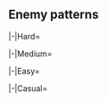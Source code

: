 ==Enemy patterns==
{{Section}}
{{Notice|The following enemy patterns and ship drops are autogenerated.<br>If in doubt, use tooltips to check sample sizes.}}
<tabber>
|-|Hard=
{{Map/Image|
{{Map/ImageNode|1|Hard|E-3|x=84|y=197}}
{{Map/ImageNode|AB|Hard|E-3|x=218|y=319}}
{{Map/ImageNode|A|Hard|E-3|x=83|y=146}}
{{Map/ImageNode|B|Hard|E-3|x=143|y=253}}
{{Map/ImageNode|C|Hard|E-3|x=172|y=112}}
{{Map/ImageNode|D|Hard|E-3|x=228|y=205}}
{{Map/ImageNode|E|Hard|E-3|x=261|y=77}}
{{Map/ImageNode|F|Hard|E-3|x=298|y=166}}
{{Map/ImageNode|G|Hard|E-3|x=361|y=155}}
{{Map/ImageNode|H|Hard|E-3|x=386|y=96}}
{{Map/ImageNode|I|Hard|E-3|x=425|y=133}}
{{Map/ImageNode|J|Hard|E-3|x=463|y=74}}
{{Map/ImageNode|K|Hard|E-3|x=566|y=106}}
{{Map/ImageNode|L|Hard|E-3|x=594|y=179}}
{{Map/ImageNode|M|Hard|E-3|x=538|y=235}}
{{Map/ImageNode|N|Hard|E-3|x=512|y=218}}
{{Map/ImageNode|O|Hard|E-3|x=551|y=179}}
{{Map/ImageNode|P|Hard|E-3|x=583|y=250}}
{{Map/ImageNode|Q|Hard|E-3|x=515|y=172}}
{{Map/ImageNode|R|Hard|E-3|x=307|y=216}}
{{Map/ImageNode|Start 2|Hard|E-3|x=222|y=277}}
{{Map/ImageNode|S|Hard|E-3|x=409|y=173}}
{{Map/ImageNode|T|Hard|E-3|x=459|y=152}}
{{Map/ImageNode|U|Hard|E-3|x=534|y=321}}
{{Map/ImageNode|V|Hard|E-3|x=541|y=296}}
{{Map/ImageNode|W|Hard|E-3|x=574|y=301}}
{{Map/ImageNode|X|Hard|E-3|x=511|y=291}}
{{Map/ImageNode|Y|Hard|E-3|x=544|y=142}}
{{Map/ImageNode|Z|Hard|E-3|x=496|y=111}}
}}
<div class="scrollable map-nodes" id="map-nodes-hard">
{{Map/Nodes|diff=Hard|name=
|AB
|Raid
|{{TooltipSimple|Diamond|24% (3351/13744)}}
|Airfield Princess/VI
|Airfield Princess/VI
|-
|AB
|Raid
|{{TooltipSimple|Diamond|20% (2787/13744)}}
|Airfield Princess/VI
|Airfield Princess/V
|Airfield Princess/V
|-
|AB
|Raid
|{{TooltipSimple|Diamond|25% (3454/13744)}}
|Airfield Princess/VI
|Airfield Princess/VI
|Airfield Princess/V
|-
|AB
|Raid
|{{TooltipSimple|Diamond|30% (4152/13744)}}
|Airfield Princess/VI
|Airfield Princess/VI
|Airfield Princess/VI
}}
{{Map/Nodes|diff=Hard|A|Empty|kind=0}}
{{Map/Nodes|diff=Hard|B|Empty|kind=0}}
{{Map/Nodes|diff=Hard|name=深海北方潜水艦隊 阻止線 eins
|C
|Normal
|{{TooltipSimple|Echelon|29% (4800/16276)}}<br>{{TooltipSimple|Line Abreast|30% (4897/16276)}}
|Submarine Yo-Class/Flagship
|Submarine Yo-Class/Elite
|Submarine Yo-Class/Elite
|-
|C
|Normal
|{{TooltipSimple|Echelon|20% (3253/16276)}}<br>{{TooltipSimple|Line Abreast|20% (3326/16276)}}
|Submarine Yo-Class/Flagship
|Submarine Yo-Class/Elite
|Submarine Yo-Class/Elite
|Submarine Yo-Class/Elite
}}
{{Map/Nodes|diff=Hard|name=深海北方潜水艦隊 阻止線 zwei
|D
|Normal
|{{TooltipSimple|Echelon|9% (1368/15766)}}<br>{{TooltipSimple|Line Abreast|9% (1403/15766)}}
|Submarine Yo-Class/Elite
|Submarine Yo-Class/Elite
|Submarine Yo-Class/Elite
|Submarine Yo-Class/Elite
|-
|D
|Normal
|{{TooltipSimple|Echelon|26% (4050/15766)}}<br>{{TooltipSimple|Line Abreast|25% (4001/15766)}}
|Submarine Yo-Class/Flagship
|Submarine Yo-Class/Elite
|Submarine Yo-Class/Elite
|Submarine Yo-Class/Elite
|-
|D
|Normal
|{{TooltipSimple|Echelon|16% (2496/15766)}}<br>{{TooltipSimple|Line Abreast|16% (2448/15766)}}
|Submarine Yo-Class/Flagship
|Submarine Yo-Class/Elite
|Submarine Yo-Class/Elite
|Submarine Yo-Class/Elite
|Submarine Yo-Class/Elite
}}
{{Map/Nodes|diff=Hard|E|Empty|kind=0}}
{{Map/Nodes|diff=Hard|name=深海欧州北方方面 基地航空隊
|F
|Defense
|{{TooltipSimple|Diamond|25% (3006/11876)}}
|Airfield Princess/VI
|Airfield Princess/VI
|-
|F
|Defense
|{{TooltipSimple|Diamond|16% (1850/11876)}}
|Airfield Princess/VI
|Airfield Princess/V
|Airfield Princess/V
|-
|F
|Defense
|{{TooltipSimple|Diamond|30% (3520/11876)}}
|Airfield Princess/VI
|Airfield Princess/VI
|Airfield Princess/V
|-
|F
|Defense
|{{TooltipSimple|Diamond|29% (3500/11876)}}
|Airfield Princess/VI
|Airfield Princess/VI
|Airfield Princess/VI
}}
{{Map/Nodes|diff=Hard|name=深海欧州北方方面 基地航空隊
|G
|Defense
|{{TooltipSimple|Diamond|25% (3769/14939)}}
|Airfield Princess/VI
|Airfield Princess/VI
|-
|G
|Defense
|{{TooltipSimple|Diamond|15% (2239/14939)}}
|Airfield Princess/VI
|Airfield Princess/V
|Airfield Princess/V
|-
|G
|Defense
|{{TooltipSimple|Diamond|25% (3749/14939)}}
|Airfield Princess/VI
|Airfield Princess/VI
|Airfield Princess/V
|-
|G
|Defense
|{{TooltipSimple|Diamond|35% (5182/14939)}}
|Airfield Princess/VI
|Airfield Princess/VI
|Airfield Princess/VI
}}
{{Map/Nodes|diff=Hard|name=深海欧州北方方面 基地航空隊
|H
|Defense
|{{TooltipSimple|Diamond|25% (5669/22676)}}
|Airfield Princess/VI
|Airfield Princess/VI
|-
|H
|Defense
|{{TooltipSimple|Diamond|15% (3341/22676)}}
|Airfield Princess/VI
|Airfield Princess/V
|Airfield Princess/V
|-
|H
|Defense
|{{TooltipSimple|Diamond|25% (5682/22676)}}
|Airfield Princess/VI
|Airfield Princess/VI
|Airfield Princess/V
|-
|H
|Defense
|{{TooltipSimple|Diamond|35% (7984/22676)}}
|Airfield Princess/VI
|Airfield Princess/VI
|Airfield Princess/VI
}}
{{Map/Nodes|diff=Hard|name=深海北極海方面艦隊 軽巡戦隊
|I
|Normal
|{{TooltipSimple|Line Ahead|91% (381/418)}}<br>{{TooltipSimple|Double Line|6% (24/418)}}<br>{{TooltipSimple|Echelon|3% (13/418)}}
|Light Cruiser He-Class/Flagship
|Light Cruiser Ho-Class/Flagship
|Light Cruiser Tsu-Class
|Light Cruiser Tsu-Class
|Destroyer Ha-Class/Late Model
|Destroyer Ha-Class/Late Model
}}
{{Map/Nodes|diff=Hard|name=深海北極海方面艦隊 警戒隊
|J
|Normal
|{{TooltipSimple|Line Ahead|42% (8799/20853)}}<br>{{TooltipSimple|Double Line|29% (6093/20853)}}<br>{{TooltipSimple|Vanguard|29% (5961/20853)}}
|Light Cruiser He-Class/Flagship
|Light Cruiser Ho-Class/Flagship
|Destroyer Ha-Class/Late Model Elite
|Destroyer Ha-Class/Late Model
|Destroyer Ha-Class/Late Model
|Destroyer Ha-Class/Late Model
}}
{{Map/Nodes|diff=Hard|name=深海北極海方面艦隊 重巡戦隊
|K
|Normal
|{{TooltipSimple|Line Ahead|68% (23674/34806)}}<br>{{TooltipSimple|Double Line|29% (10190/34806)}}
|Heavy Cruiser Ri-Class/Flagship
|Heavy Cruiser Ri-Class/Flagship
|Light Cruiser Tsu-Class/Elite
|Destroyer Ha-Class/Late Model Elite
|Destroyer Ha-Class/Late Model
|Destroyer Ha-Class/Late Model
|-
|K
|Normal
|{{TooltipSimple|Line Ahead|3% (942/34806)}}
|Heavy Cruiser Ri-Class/Kai Flagship
|Heavy Cruiser Ri-Class/Flagship
|Light Cruiser Tsu-Class/Elite
|Destroyer Ha-Class/Late Model Elite
|Destroyer Ha-Class/Late Model Elite
|Destroyer Ha-Class/Late Model Elite
}}
{{Map/Nodes|diff=Hard|L|Select}}
{{Map/Nodes|diff=Hard|M|Landing}}
{{Map/Nodes|diff=Hard|N|Repair}}
{{Map/Nodes|diff=Hard|O|Empty|kind=1}}
{{Map/Nodes|diff=Hard|name=深海欧州北方方面 基地航空隊
|P
|Defense
|{{TooltipSimple|Diamond|25% (3986/16227)}}
|Airfield Princess/VI
|Airfield Princess/VI
|-
|P
|Defense
|{{TooltipSimple|Diamond|15% (2495/16227)}}
|Airfield Princess/VI
|Airfield Princess/V
|Airfield Princess/V
|-
|P
|Defense
|{{TooltipSimple|Diamond|25% (4103/16227)}}
|Airfield Princess/VI
|Airfield Princess/VI
|Airfield Princess/V
|-
|P
|Defense
|{{TooltipSimple|Diamond|35% (5643/16227)}}
|Airfield Princess/VI
|Airfield Princess/VI
|Airfield Princess/VI
}}
{{Map/Nodes|diff=Hard|name=深海北極海方面艦隊 強襲部隊
|Q
|Boss
|{{TooltipSimple|Cruising Formation 4|100% (15096/15096)}}
|Heavy Cruiser Ne-Class/Kai III
|Heavy Cruiser Ri-Class/Flagship
|Torpedo Cruiser Chi-Class/Flagship
|Torpedo Cruiser Chi-Class/Flagship
|Destroyer Ha-Class/Late Model Elite
|Destroyer Ha-Class/Late Model Elite
|Light Cruiser Ho-Class/Flagship
|Light Cruiser Tsu-Class
|Destroyer Ha-Class/Late Model
|Destroyer Ha-Class/Late Model
|Destroyer Ha-Class/Late Model
|Destroyer Ha-Class/Late Model
}}
{{Map/Nodes|diff=Hard|name=深海北方潜水艦隊 阻止線 drei
|R
|Normal
|{{TooltipSimple|Echelon|4% (1569/38620)}}<br>{{TooltipSimple|Line Abreast|4% (1567/38620)}}
|Submarine Yo-Class/Elite
|Submarine Yo-Class/Elite
|Submarine Yo-Class/Elite
|Submarine Yo-Class/Elite
|-
|R
|Normal
|{{TooltipSimple|Echelon|25% (9602/38620)}}<br>{{TooltipSimple|Line Abreast|25% (9605/38620)}}
|Submarine Yo-Class/Flagship
|Submarine Yo-Class/Elite
|Submarine Yo-Class/Elite
|Submarine Yo-Class/Elite
|-
|R
|Normal
|{{TooltipSimple|Echelon|21% (8164/38620)}}<br>{{TooltipSimple|Line Abreast|21% (8113/38620)}}
|Submarine Yo-Class/Flagship
|Submarine Yo-Class/Elite
|Submarine Yo-Class/Elite
|Submarine Yo-Class/Elite
|Submarine Yo-Class/Elite
}}
{{Map/Nodes|diff=Hard|S|Empty|kind=0}}
{{Map/Nodes|diff=Hard|name=深海北極海方面艦隊 増援部隊
|T
|Normal
|{{TooltipSimple|Line Ahead|45% (14598/32681)}}<br>{{TooltipSimple|Double Line|24% (7862/32681)}}<br>{{TooltipSimple|Vanguard|31% (10221/32681)}}
|Light Cruiser He-Class/Flagship
|Heavy Cruiser Ne-Class/Elite
|Heavy Cruiser Ne-Class/Elite
|Light Cruiser Tsu-Class/Elite
|Destroyer Ha-Class/Late Model Elite
|Destroyer Ha-Class/Late Model Elite
}}
{{Map/Nodes|diff=Hard|U|Landing}}
{{Map/Nodes|diff=Hard|V|Empty|kind=1}}
{{Map/Nodes|diff=Hard|W|Empty|kind=0}}
{{Map/Nodes|diff=Hard|name=北方港湾部 反逆深海化部隊
|X
|Boss
|{{TooltipSimple|Cruising Formation 4|100% (15437/15437)}}
|Battleship Ru-Class/Kai Flagship
|Transport Ship Wa-Class/Flagship
|Transport Ship Wa-Class/Flagship
|Light Cruiser Tsu-Class/Flagship
|PT Imp Pack/IV
|PT Imp Pack/IV
|Destroyer Ha-Class/Late Model Elite
|Destroyer Ha-Class/Late Model Elite
|PT Imp Pack/IV
|PT Imp Pack/IV
|PT Imp Pack/III
|PT Imp Pack/III
}}
{{Map/Nodes|diff=Hard|Y|Empty|kind=1}}
{{Map/Nodes|diff=Hard|name=深海北極海方面艦隊 増援総旗艦|margin=true
|Z
|Boss
|{{TooltipSimple|Cruising Formation 4|63% (7939/12662)}}
|New Battleship Princess/III
|Standard Carrier Wo-Class/Flagship IV
|Standard Carrier Wo-Class/Flagship IV
|Heavy Cruiser Ne-Class/Elite
|Heavy Cruiser Ne-Class/Elite
|Destroyer Ha-Class/Late Model
|Light Cruiser He-Class/Flagship
|Light Cruiser Tsu-Class/Elite
|Destroyer Na-Class/Elite
|Destroyer Na-Class/Elite
|Destroyer Ha-Class/Late Model
|Destroyer Ha-Class/Late Model
|-
|Z
|Boss/Final
|{{TooltipSimple|Cruising Formation 4|37% (4723/12662)}}
|New Battleship Princess/Damaged III
|Standard Carrier Wo-Class/Kai Flagship IV
|Standard Carrier Wo-Class/Kai Flagship IV
|Heavy Cruiser Ne-Class/Elite
|Heavy Cruiser Ne-Class/Elite
|Destroyer Ha-Class/Late Model Elite
|Light Cruiser He-Class/Kai Flagship II
|Light Cruiser Tsu-Class/Flagship
|Destroyer Na-Class/Late Model Elite
|Destroyer Na-Class/Late Model Elite
|Destroyer Ha-Class/Late Model Elite
|Destroyer Ha-Class/Late Model Elite
}}
</div> <!-- overflow -->
|-|Medium=
{{Map/Image|
{{Map/ImageNode|1|Medium|E-3|x=84|y=197}}
{{Map/ImageNode|AB|Medium|E-3|x=218|y=319}}
{{Map/ImageNode|A|Medium|E-3|x=83|y=146}}
{{Map/ImageNode|B|Medium|E-3|x=143|y=253}}
{{Map/ImageNode|C|Medium|E-3|x=172|y=112}}
{{Map/ImageNode|D|Medium|E-3|x=228|y=205}}
{{Map/ImageNode|E|Medium|E-3|x=261|y=77}}
{{Map/ImageNode|F|Medium|E-3|x=298|y=166}}
{{Map/ImageNode|G|Medium|E-3|x=361|y=155}}
{{Map/ImageNode|H|Medium|E-3|x=386|y=96}}
{{Map/ImageNode|I|Medium|E-3|x=425|y=133}}
{{Map/ImageNode|J|Medium|E-3|x=463|y=74}}
{{Map/ImageNode|K|Medium|E-3|x=566|y=106}}
{{Map/ImageNode|L|Medium|E-3|x=594|y=179}}
{{Map/ImageNode|M|Medium|E-3|x=538|y=235}}
{{Map/ImageNode|N|Medium|E-3|x=512|y=218}}
{{Map/ImageNode|O|Medium|E-3|x=551|y=179}}
{{Map/ImageNode|P|Medium|E-3|x=583|y=250}}
{{Map/ImageNode|Q|Medium|E-3|x=515|y=172}}
{{Map/ImageNode|R|Medium|E-3|x=307|y=216}}
{{Map/ImageNode|Start 2|Medium|E-3|x=222|y=277}}
{{Map/ImageNode|S|Medium|E-3|x=409|y=173}}
{{Map/ImageNode|T|Medium|E-3|x=459|y=152}}
{{Map/ImageNode|U|Medium|E-3|x=534|y=321}}
{{Map/ImageNode|V|Medium|E-3|x=541|y=296}}
{{Map/ImageNode|W|Medium|E-3|x=574|y=301}}
{{Map/ImageNode|X|Medium|E-3|x=511|y=291}}
{{Map/ImageNode|Y|Medium|E-3|x=544|y=142}}
{{Map/ImageNode|Z|Medium|E-3|x=496|y=111}}
}}
<div class="scrollable map-nodes" id="map-nodes-medium">
{{Map/Nodes|diff=Medium|name=
|AB
|Raid
|{{TooltipSimple|Diamond|28% (562/2006)}}
|Airfield Princess/VI
|Airfield Princess/V
|-
|AB
|Raid
|{{TooltipSimple|Diamond|11% (229/2006)}}
|Airfield Princess/VI
|Airfield Princess/VI
|-
|AB
|Raid
|{{TooltipSimple|Diamond|27% (541/2006)}}
|Airfield Princess/V
|Airfield Princess/V
|Airfield Princess/V
|-
|AB
|Raid
|{{TooltipSimple|Diamond|34% (674/2006)}}
|Airfield Princess/VI
|Airfield Princess/V
|Airfield Princess/V
}}
{{Map/Nodes|diff=Medium|A|Empty|kind=0}}
{{Map/Nodes|diff=Medium|B|Empty|kind=0}}
{{Map/Nodes|diff=Medium|name=深海北方潜水艦隊 阻止線 eins
|C
|Normal
|{{TooltipSimple|Echelon|9% (186/2012)}}<br>{{TooltipSimple|Line Abreast|11% (213/2012)}}
|Submarine Yo-Class/Elite
|Submarine Yo-Class
|Submarine Yo-Class
|-
|C
|Normal
|{{TooltipSimple|Echelon|9% (191/2012)}}<br>{{TooltipSimple|Line Abreast|11% (220/2012)}}
|Submarine Yo-Class/Elite
|Submarine Yo-Class/Elite
|Submarine Yo-Class
|-
|C
|Normal
|{{TooltipSimple|Echelon|14% (281/2012)}}<br>{{TooltipSimple|Line Abreast|15% (297/2012)}}
|Submarine Yo-Class/Elite
|Submarine Yo-Class/Elite
|Submarine Yo-Class/Elite
|-
|C
|Normal
|{{TooltipSimple|Echelon|15% (294/2012)}}<br>{{TooltipSimple|Line Abreast|16% (330/2012)}}
|Submarine Yo-Class/Flagship
|Submarine Yo-Class/Elite
|Submarine Yo-Class/Elite
}}
{{Map/Nodes|diff=Medium|name=深海北方潜水艦隊 阻止線 zwei
|D
|Normal
|{{TooltipSimple|Echelon|10% (133/1291)}}<br>{{TooltipSimple|Line Abreast|10% (134/1291)}}
|Submarine Yo-Class/Elite
|Submarine Yo-Class/Elite
|Submarine Yo-Class
|Submarine Yo-Class
|-
|D
|Normal
|{{TooltipSimple|Echelon|31% (397/1291)}}<br>{{TooltipSimple|Line Abreast|27% (346/1291)}}
|Submarine Yo-Class/Elite
|Submarine Yo-Class/Elite
|Submarine Yo-Class/Elite
|Submarine Yo-Class/Elite
|-
|D
|Normal
|{{TooltipSimple|Echelon|11% (143/1291)}}<br>{{TooltipSimple|Line Abreast|11% (138/1291)}}
|Submarine Yo-Class/Flagship
|Submarine Yo-Class/Elite
|Submarine Yo-Class/Elite
|Submarine Yo-Class/Elite
}}
{{Map/Nodes|diff=Medium|E|Empty|kind=0}}
{{Map/Nodes|diff=Medium|name=深海欧州北方方面 基地航空隊
|F
|Defense
|{{TooltipSimple|Diamond|31% (376/1232)}}
|Airfield Princess/VI
|Airfield Princess/V
|-
|F
|Defense
|{{TooltipSimple|Diamond|9% (117/1232)}}
|Airfield Princess/VI
|Airfield Princess/VI
|-
|F
|Defense
|{{TooltipSimple|Diamond|31% (388/1232)}}
|Airfield Princess/V
|Airfield Princess/V
|Airfield Princess/V
|-
|F
|Defense
|{{TooltipSimple|Diamond|28% (351/1232)}}
|Airfield Princess/VI
|Airfield Princess/V
|Airfield Princess/V
}}
{{Map/Nodes|diff=Medium|name=深海欧州北方方面 基地航空隊
|G
|Defense
|{{TooltipSimple|Diamond|30% (396/1336)}}
|Airfield Princess/VI
|Airfield Princess/V
|-
|G
|Defense
|{{TooltipSimple|Diamond|12% (161/1336)}}
|Airfield Princess/VI
|Airfield Princess/VI
|-
|G
|Defense
|{{TooltipSimple|Diamond|25% (338/1336)}}
|Airfield Princess/V
|Airfield Princess/V
|Airfield Princess/V
|-
|G
|Defense
|{{TooltipSimple|Diamond|33% (441/1336)}}
|Airfield Princess/VI
|Airfield Princess/V
|Airfield Princess/V
}}
{{Map/Nodes|diff=Medium|name=深海欧州北方方面 基地航空隊
|H
|Defense
|{{TooltipSimple|Diamond|30% (740/2448)}}
|Airfield Princess/VI
|Airfield Princess/V
|-
|H
|Defense
|{{TooltipSimple|Diamond|9% (220/2448)}}
|Airfield Princess/VI
|Airfield Princess/VI
|-
|H
|Defense
|{{TooltipSimple|Diamond|26% (631/2448)}}
|Airfield Princess/V
|Airfield Princess/V
|Airfield Princess/V
|-
|H
|Defense
|{{TooltipSimple|Diamond|35% (857/2448)}}
|Airfield Princess/VI
|Airfield Princess/V
|Airfield Princess/V
}}
{{Map/Nodes|diff=Medium|name=深海北極海方面艦隊 軽巡戦隊
|I
|Normal
|{{TooltipSimple|Line Ahead|83% (35/42)}}<br>{{TooltipSimple|Double Line|14% (6/42)}}<br>{{TooltipSimple|Echelon|2% (1/42)}}
|Light Cruiser He-Class/Flagship
|Light Cruiser Ho-Class/Flagship
|Light Cruiser Tsu-Class
|Destroyer Ha-Class/Late Model
|Destroyer Ro-Class
|Destroyer Ro-Class
}}
{{Map/Nodes|diff=Medium|name=深海北極海方面艦隊 警戒隊
|J
|Normal
|{{TooltipSimple|Line Ahead|44% (1024/2340)}}<br>{{TooltipSimple|Double Line|29% (682/2340)}}<br>{{TooltipSimple|Vanguard|27% (634/2340)}}
|Light Cruiser He-Class/Flagship
|Light Cruiser Ho-Class/Flagship
|Destroyer Ha-Class/Late Model
|Destroyer Ha-Class/Late Model
|Destroyer Ro-Class
|Destroyer Ro-Class
}}
{{Map/Nodes|diff=Medium|name=深海北極海方面艦隊 重巡戦隊
|K
|Normal
|{{TooltipSimple|Line Ahead|66% (2275/3435)}}<br>{{TooltipSimple|Double Line|29% (1001/3435)}}
|Heavy Cruiser Ri-Class/Flagship
|Heavy Cruiser Ri-Class/Flagship
|Light Cruiser Tsu-Class/Elite
|Destroyer Ha-Class/Late Model
|Destroyer Ro-Class
|Destroyer Ro-Class
|-
|K
|Normal
|{{TooltipSimple|Line Ahead|5% (159/3435)}}
|Heavy Cruiser Ri-Class/Flagship
|Heavy Cruiser Ri-Class/Flagship
|Light Cruiser Tsu-Class/Elite
|Destroyer Ha-Class/Late Model Elite
|Destroyer Ha-Class/Late Model
|Destroyer Ro-Class
}}
{{Map/Nodes|diff=Medium|L|Select}}
{{Map/Nodes|diff=Medium|M|Landing}}
{{Map/Nodes|diff=Medium|N|Repair}}
{{Map/Nodes|diff=Medium|O|Empty|kind=1}}
{{Map/Nodes|diff=Medium|name=深海欧州北方方面 基地航空隊
|P
|Defense
|{{TooltipSimple|Diamond|30% (359/1198)}}
|Airfield Princess/VI
|Airfield Princess/V
|-
|P
|Defense
|{{TooltipSimple|Diamond|10% (123/1198)}}
|Airfield Princess/VI
|Airfield Princess/VI
|-
|P
|Defense
|{{TooltipSimple|Diamond|23% (280/1198)}}
|Airfield Princess/V
|Airfield Princess/V
|Airfield Princess/V
|-
|P
|Defense
|{{TooltipSimple|Diamond|36% (436/1198)}}
|Airfield Princess/VI
|Airfield Princess/V
|Airfield Princess/V
}}
{{Map/Nodes|diff=Medium|name=深海北極海方面艦隊 強襲部隊
|Q
|Boss
|{{TooltipSimple|Cruising Formation 4|100% (1762/1762)}}
|Heavy Cruiser Ne-Class/Kai II
|Heavy Cruiser Ri-Class/Flagship
|Torpedo Cruiser Chi-Class/Flagship
|Torpedo Cruiser Chi-Class/Elite
|Destroyer Ro-Class/Elite
|Destroyer Ro-Class/Elite
|Light Cruiser Ho-Class/Flagship
|Destroyer Ha-Class/Late Model
|Destroyer Ha-Class/Late Model
|Destroyer Ha-Class/Late Model
|Destroyer I-Class
|Destroyer I-Class
}}
{{Map/Nodes|diff=Medium|name=深海北方潜水艦隊 阻止線 drei
|R
|Normal
|{{TooltipSimple|Echelon|5% (150/2977)}}<br>{{TooltipSimple|Line Abreast|5% (149/2977)}}
|Submarine Yo-Class/Elite
|Submarine Yo-Class/Elite
|Submarine Yo-Class
|Submarine Yo-Class
|-
|R
|Normal
|{{TooltipSimple|Echelon|30% (907/2977)}}<br>{{TooltipSimple|Line Abreast|31% (910/2977)}}
|Submarine Yo-Class/Elite
|Submarine Yo-Class/Elite
|Submarine Yo-Class/Elite
|Submarine Yo-Class/Elite
|-
|R
|Normal
|{{TooltipSimple|Echelon|14% (422/2977)}}<br>{{TooltipSimple|Line Abreast|15% (439/2977)}}
|Submarine Yo-Class/Flagship
|Submarine Yo-Class/Elite
|Submarine Yo-Class/Elite
|Submarine Yo-Class/Elite
}}
{{Map/Nodes|diff=Medium|S|Empty|kind=0}}
{{Map/Nodes|diff=Medium|name=深海北極海方面艦隊 増援部隊
|T
|Normal
|{{TooltipSimple|Line Ahead|44% (1256/2823)}}<br>{{TooltipSimple|Double Line|21% (580/2823)}}<br>{{TooltipSimple|Vanguard|35% (987/2823)}}
|Light Cruiser He-Class/Flagship
|Heavy Cruiser Ne-Class/Elite
|Heavy Cruiser Ne-Class
|Light Cruiser Tsu-Class
|Destroyer Ha-Class/Late Model
|Destroyer Ha-Class/Late Model
}}
{{Map/Nodes|diff=Medium|U|Landing}}
{{Map/Nodes|diff=Medium|V|Empty|kind=1}}
{{Map/Nodes|diff=Medium|W|Empty|kind=0}}
{{Map/Nodes|diff=Medium|name=北方港湾部 反逆深海化部隊
|X
|Boss
|{{TooltipSimple|Cruising Formation 4|100% (1115/1115)}}
|Battleship Ru-Class/Flagship
|Transport Ship Wa-Class/Elite
|Transport Ship Wa-Class/Elite
|Light Cruiser Tsu-Class/Elite
|PT Imp Pack/III
|PT Imp Pack/III
|Destroyer I-Class
|Destroyer I-Class
|PT Imp Pack/III
|PT Imp Pack/III
|PT Imp Pack/II
|PT Imp Pack/II
}}
{{Map/Nodes|diff=Medium|Y|Empty|kind=1}}
{{Map/Nodes|diff=Medium|name=深海北極海方面艦隊 増援総旗艦|margin=true
|Z
|Boss
|{{TooltipSimple|Cruising Formation 4|61% (788/1293)}}
|New Battleship Princess/II
|Standard Carrier Wo-Class/Flagship III
|Standard Carrier Wo-Class/Flagship III
|Heavy Cruiser Ne-Class
|Heavy Cruiser Ne-Class
|Destroyer Ha-Class/Late Model
|Light Cruiser He-Class/Flagship
|Light Cruiser Tsu-Class
|Destroyer Na-Class
|Destroyer Ha-Class/Late Model
|Destroyer Ha-Class/Late Model
|Destroyer Ro-Class
|-
|Z
|Boss/Final
|{{TooltipSimple|Cruising Formation 4|39% (505/1293)}}
|New Battleship Princess/Damaged II
|Standard Carrier Wo-Class/Kai Flagship II
|Standard Carrier Wo-Class/Kai Flagship II
|Heavy Cruiser Ne-Class
|Heavy Cruiser Ne-Class
|Destroyer Ha-Class/Late Model
|Light Cruiser He-Class/Kai Flagship
|Light Cruiser Tsu-Class/Elite
|Destroyer Na-Class/Late Model
|Destroyer Na-Class/Late Model
|Destroyer Ha-Class/Late Model
|Destroyer Ha-Class/Late Model
}}
</div> <!-- overflow -->
|-|Easy=
{{Map/Image|
{{Map/ImageNode|1|Easy|E-3|x=84|y=197}}
{{Map/ImageNode|AB|Easy|E-3|x=218|y=319}}
{{Map/ImageNode|A|Easy|E-3|x=83|y=146}}
{{Map/ImageNode|B|Easy|E-3|x=143|y=253}}
{{Map/ImageNode|C|Easy|E-3|x=172|y=112}}
{{Map/ImageNode|D|Easy|E-3|x=228|y=205}}
{{Map/ImageNode|E|Easy|E-3|x=261|y=77}}
{{Map/ImageNode|F|Easy|E-3|x=298|y=166}}
{{Map/ImageNode|G|Easy|E-3|x=361|y=155}}
{{Map/ImageNode|H|Easy|E-3|x=386|y=96}}
{{Map/ImageNode|I|Easy|E-3|x=425|y=133}}
{{Map/ImageNode|J|Easy|E-3|x=463|y=74}}
{{Map/ImageNode|K|Easy|E-3|x=566|y=106}}
{{Map/ImageNode|L|Easy|E-3|x=594|y=179}}
{{Map/ImageNode|M|Easy|E-3|x=538|y=235}}
{{Map/ImageNode|N|Easy|E-3|x=512|y=218}}
{{Map/ImageNode|O|Easy|E-3|x=551|y=179}}
{{Map/ImageNode|P|Easy|E-3|x=583|y=250}}
{{Map/ImageNode|Q|Easy|E-3|x=515|y=172}}
{{Map/ImageNode|R|Easy|E-3|x=307|y=216}}
{{Map/ImageNode|Start 2|Easy|E-3|x=222|y=277}}
{{Map/ImageNode|S|Easy|E-3|x=409|y=173}}
{{Map/ImageNode|T|Easy|E-3|x=459|y=152}}
{{Map/ImageNode|U|Easy|E-3|x=534|y=321}}
{{Map/ImageNode|V|Easy|E-3|x=541|y=296}}
{{Map/ImageNode|W|Easy|E-3|x=574|y=301}}
{{Map/ImageNode|X|Easy|E-3|x=511|y=291}}
{{Map/ImageNode|Y|Easy|E-3|x=544|y=142}}
{{Map/ImageNode|Z|Easy|E-3|x=496|y=111}}
}}
<div class="scrollable map-nodes" id="map-nodes-easy">
{{Map/Nodes|diff=Easy|name=
|AB
|Raid
|{{TooltipSimple|Diamond|5% (110/2122)}}
|Airfield Princess/V
|-
|AB
|Raid
|{{TooltipSimple|Diamond|19% (410/2122)}}
|Airfield Princess/VI
|-
|AB
|Raid
|{{TooltipSimple|Diamond|30% (646/2122)}}
|Airfield Princess/V
|Airfield Princess/V
|-
|AB
|Raid
|{{TooltipSimple|Diamond|30% (644/2122)}}
|Airfield Princess/VI
|Airfield Princess/V
|-
|AB
|Raid
|{{TooltipSimple|Diamond|15% (312/2122)}}
|Airfield Princess/V
|Airfield Princess/V
|Airfield Princess/V
}}
{{Map/Nodes|diff=Easy|A|Empty|kind=0}}
{{Map/Nodes|diff=Easy|B|Empty|kind=0}}
{{Map/Nodes|diff=Easy|name=深海北方潜水艦隊 阻止線 eins
|C
|Normal
|{{TooltipSimple|Echelon|11% (485/4508)}}<br>{{TooltipSimple|Line Abreast|10% (463/4508)}}
|Submarine Yo-Class
|Submarine Yo-Class
|Submarine Yo-Class
|-
|C
|Normal
|{{TooltipSimple|Echelon|15% (664/4508)}}<br>{{TooltipSimple|Line Abreast|15% (675/4508)}}
|Submarine Yo-Class/Elite
|Submarine Yo-Class
|Submarine Yo-Class
|-
|C
|Normal
|{{TooltipSimple|Echelon|15% (665/4508)}}<br>{{TooltipSimple|Line Abreast|14% (647/4508)}}
|Submarine Yo-Class/Elite
|Submarine Yo-Class/Elite
|Submarine Yo-Class
|-
|C
|Normal
|{{TooltipSimple|Echelon|10% (464/4508)}}<br>{{TooltipSimple|Line Abreast|10% (445/4508)}}
|Submarine Yo-Class/Elite
|Submarine Yo-Class/Elite
|Submarine Yo-Class/Elite
}}
{{Map/Nodes|diff=Easy|name=深海北方潜水艦隊 阻止線 zwei
|D
|Normal
|{{TooltipSimple|Echelon|5% (132/2690)}}<br>{{TooltipSimple|Line Abreast|4% (116/2690)}}
|Submarine Yo-Class
|Submarine Yo-Class
|Submarine Yo-Class
|Submarine Yo-Class
|-
|D
|Normal
|{{TooltipSimple|Echelon|25% (685/2690)}}<br>{{TooltipSimple|Line Abreast|25% (670/2690)}}
|Submarine Yo-Class/Elite
|Submarine Yo-Class
|Submarine Yo-Class
|Submarine Yo-Class
|-
|D
|Normal
|{{TooltipSimple|Echelon|19% (522/2690)}}<br>{{TooltipSimple|Line Abreast|21% (565/2690)}}
|Submarine Yo-Class/Elite
|Submarine Yo-Class/Elite
|Submarine Yo-Class
|Submarine Yo-Class
}}
{{Map/Nodes|diff=Easy|E|Empty|kind=0}}
{{Map/Nodes|diff=Easy|name=深海欧州北方方面 基地航空隊
|F
|Defense
|{{TooltipSimple|Diamond|9% (183/2029)}}
|Airfield Princess/V
|-
|F
|Defense
|{{TooltipSimple|Diamond|30% (603/2029)}}
|Airfield Princess/VI
|-
|F
|Defense
|{{TooltipSimple|Diamond|28% (578/2029)}}
|Airfield Princess/V
|Airfield Princess/V
|-
|F
|Defense
|{{TooltipSimple|Diamond|33% (665/2029)}}
|Airfield Princess/VI
|Airfield Princess/V
}}
{{Map/Nodes|diff=Easy|name=深海欧州北方方面 基地航空隊
|G
|Defense
|{{TooltipSimple|Diamond|4% (111/2525)}}
|Airfield Princess/V
|-
|G
|Defense
|{{TooltipSimple|Diamond|21% (524/2525)}}
|Airfield Princess/VI
|-
|G
|Defense
|{{TooltipSimple|Diamond|31% (775/2525)}}
|Airfield Princess/V
|Airfield Princess/V
|-
|G
|Defense
|{{TooltipSimple|Diamond|30% (766/2525)}}
|Airfield Princess/VI
|Airfield Princess/V
|-
|G
|Defense
|{{TooltipSimple|Diamond|14% (349/2525)}}
|Airfield Princess/V
|Airfield Princess/V
|Airfield Princess/V
}}
{{Map/Nodes|diff=Easy|name=深海欧州北方方面 基地航空隊
|H
|Defense
|{{TooltipSimple|Diamond|5% (267/5389)}}
|Airfield Princess/V
|-
|H
|Defense
|{{TooltipSimple|Diamond|21% (1114/5389)}}
|Airfield Princess/VI
|-
|H
|Defense
|{{TooltipSimple|Diamond|30% (1603/5389)}}
|Airfield Princess/V
|Airfield Princess/V
|-
|H
|Defense
|{{TooltipSimple|Diamond|29% (1566/5389)}}
|Airfield Princess/VI
|Airfield Princess/V
|-
|H
|Defense
|{{TooltipSimple|Diamond|16% (839/5389)}}
|Airfield Princess/V
|Airfield Princess/V
|Airfield Princess/V
}}
{{Map/Nodes|diff=Easy|name=深海北極海方面艦隊 軽巡戦隊
|I
|Normal
|{{TooltipSimple|Line Ahead|92% (23/25)}}<br>{{TooltipSimple|Double Line|4% (1/25)}}<br>{{TooltipSimple|Echelon|4% (1/25)}}
|Light Cruiser He-Class/Flagship
|Light Cruiser Ho-Class/Flagship
|Light Cruiser Tsu-Class
|Destroyer Ro-Class
|Destroyer Ro-Class
|Destroyer Ro-Class
}}
{{Map/Nodes|diff=Easy|name=深海北極海方面艦隊 警戒隊
|J
|Normal
|{{TooltipSimple|Line Ahead|41% (2159/5244)}}<br>{{TooltipSimple|Double Line|29% (1521/5244)}}<br>{{TooltipSimple|Vanguard|30% (1564/5244)}}
|Light Cruiser He-Class/Flagship
|Light Cruiser Ho-Class/Flagship
|Destroyer Ha-Class/Late Model
|Destroyer Ro-Class
|Destroyer Ro-Class
|Destroyer Ro-Class
}}
{{Map/Nodes|diff=Easy|name=深海北極海方面艦隊 重巡戦隊
|K
|Normal
|{{TooltipSimple|Line Ahead|63% (6863/10822)}}<br>{{TooltipSimple|Double Line|34% (3696/10822)}}
|Heavy Cruiser Ri-Class/Flagship
|Heavy Cruiser Ri-Class/Flagship
|Light Cruiser Tsu-Class
|Destroyer Ha-Class/Late Model
|Destroyer Ro-Class
|Destroyer Ro-Class
|-
|K
|Normal
|{{TooltipSimple|Line Ahead|2% (263/10822)}}
|Heavy Cruiser Ri-Class/Flagship
|Heavy Cruiser Ri-Class/Flagship
|Light Cruiser Tsu-Class/Elite
|Destroyer Ha-Class/Late Model
|Destroyer Ro-Class
|Destroyer Ro-Class
}}
{{Map/Nodes|diff=Easy|L|Select}}
{{Map/Nodes|diff=Easy|M|Landing}}
{{Map/Nodes|diff=Easy|N|Repair}}
{{Map/Nodes|diff=Easy|O|Empty|kind=1}}
{{Map/Nodes|diff=Easy|name=深海欧州北方方面 基地航空隊
|P
|Defense
|{{TooltipSimple|Diamond|5% (126/2423)}}
|Airfield Princess/V
|-
|P
|Defense
|{{TooltipSimple|Diamond|20% (486/2423)}}
|Airfield Princess/VI
|-
|P
|Defense
|{{TooltipSimple|Diamond|29% (705/2423)}}
|Airfield Princess/V
|Airfield Princess/V
|-
|P
|Defense
|{{TooltipSimple|Diamond|31% (744/2423)}}
|Airfield Princess/VI
|Airfield Princess/V
|-
|P
|Defense
|{{TooltipSimple|Diamond|15% (362/2423)}}
|Airfield Princess/V
|Airfield Princess/V
|Airfield Princess/V
}}
{{Map/Nodes|diff=Easy|name=深海北極海方面艦隊 強襲部隊
|Q
|Boss
|{{TooltipSimple|Cruising Formation 4|100% (7196/7196)}}
|Heavy Cruiser Ne-Class/Kai
|Heavy Cruiser Ri-Class/Elite
|Torpedo Cruiser Chi-Class/Elite
|Torpedo Cruiser Chi-Class/Elite
|Destroyer Ro-Class/Elite
|Destroyer Ro-Class/Elite
|Light Cruiser Ho-Class/Elite
|Destroyer Ha-Class/Late Model
|Destroyer Ha-Class/Late Model
|Destroyer I-Class
|Destroyer I-Class
|Destroyer I-Class
}}
{{Map/Nodes|diff=Easy|name=深海北方潜水艦隊 阻止線 drei
|R
|Normal
|{{TooltipSimple|Echelon|5% (456/9140)}}<br>{{TooltipSimple|Line Abreast|5% (472/9140)}}
|Submarine Yo-Class
|Submarine Yo-Class
|Submarine Yo-Class
|Submarine Yo-Class
|-
|R
|Normal
|{{TooltipSimple|Echelon|21% (1883/9140)}}<br>{{TooltipSimple|Line Abreast|19% (1780/9140)}}
|Submarine Yo-Class/Elite
|Submarine Yo-Class
|Submarine Yo-Class
|Submarine Yo-Class
|-
|R
|Normal
|{{TooltipSimple|Echelon|25% (2263/9140)}}<br>{{TooltipSimple|Line Abreast|25% (2286/9140)}}
|Submarine Yo-Class/Elite
|Submarine Yo-Class/Elite
|Submarine Yo-Class
|Submarine Yo-Class
}}
{{Map/Nodes|diff=Easy|S|Empty|kind=0}}
{{Map/Nodes|diff=Easy|name=深海北極海方面艦隊 増援部隊
|T
|Normal
|{{TooltipSimple|Line Ahead|43% (3602/8447)}}<br>{{TooltipSimple|Double Line|21% (1808/8447)}}<br>{{TooltipSimple|Vanguard|36% (3037/8447)}}
|Light Cruiser He-Class/Flagship
|Heavy Cruiser Ne-Class
|Light Cruiser Tsu-Class
|Destroyer Ha-Class/Late Model
|Destroyer Ha-Class/Late Model
|Destroyer Ro-Class
}}
{{Map/Nodes|diff=Easy|U|Landing}}
{{Map/Nodes|diff=Easy|V|Empty|kind=1}}
{{Map/Nodes|diff=Easy|W|Empty|kind=0}}
{{Map/Nodes|diff=Easy|name=北方港湾部 反逆深海化部隊
|X
|Boss
|{{TooltipSimple|Cruising Formation 4|100% (2329/2329)}}
|Battleship Ru-Class/Flagship
|Transport Ship Wa-Class/Elite
|Transport Ship Wa-Class/Elite
|Light Cruiser Tsu-Class
|PT Imp Pack/II
|PT Imp Pack/II
|Destroyer I-Class
|Destroyer I-Class
|Destroyer I-Class
|PT Imp Pack/II
|PT Imp Pack/II
|PT Imp Pack
}}
{{Map/Nodes|diff=Easy|Y|Empty|kind=1}}
{{Map/Nodes|diff=Easy|name=深海北極海方面艦隊 増援総旗艦|margin=true
|Z
|Boss
|{{TooltipSimple|Cruising Formation 4|65% (1719/2649)}}
|New Battleship Princess/II
|Standard Carrier Wo-Class/Flagship
|Standard Carrier Wo-Class/Flagship
|Heavy Cruiser Ne-Class
|Light Cruiser Tsu-Class
|Destroyer Ha-Class/Late Model
|Light Cruiser Ho-Class/Flagship
|Destroyer Ha-Class/Late Model
|Destroyer Ha-Class/Late Model
|Destroyer Ro-Class
|Destroyer Ro-Class
|Destroyer Ro-Class
|-
|Z
|Boss/Final
|{{TooltipSimple|Cruising Formation 4|35% (930/2649)}}
|New Battleship Princess/Damaged II
|Standard Carrier Wo-Class/Flagship III
|Standard Carrier Wo-Class/Flagship III
|Heavy Cruiser Ne-Class
|Heavy Cruiser Ne-Class
|Destroyer Ha-Class/Late Model
|Light Cruiser He-Class/Flagship
|Light Cruiser Tsu-Class
|Destroyer Ha-Class/Late Model
|Destroyer Ha-Class/Late Model
|Destroyer Ro-Class
|Destroyer Ro-Class
}}
</div> <!-- overflow -->
|-|Casual=
{{Map/Image|
{{Map/ImageNode|1|Casual|E-3|x=84|y=197}}
{{Map/ImageNode|AB|Casual|E-3|x=218|y=319}}
{{Map/ImageNode|A|Casual|E-3|x=83|y=146}}
{{Map/ImageNode|B|Casual|E-3|x=143|y=253}}
{{Map/ImageNode|C|Casual|E-3|x=172|y=112}}
{{Map/ImageNode|D|Casual|E-3|x=228|y=205}}
{{Map/ImageNode|E|Casual|E-3|x=261|y=77}}
{{Map/ImageNode|F|Casual|E-3|x=298|y=166}}
{{Map/ImageNode|G|Casual|E-3|x=361|y=155}}
{{Map/ImageNode|H|Casual|E-3|x=386|y=96}}
{{Map/ImageNode|I|Casual|E-3|x=425|y=133}}
{{Map/ImageNode|J|Casual|E-3|x=463|y=74}}
{{Map/ImageNode|K|Casual|E-3|x=566|y=106}}
{{Map/ImageNode|L|Casual|E-3|x=594|y=179}}
{{Map/ImageNode|M|Casual|E-3|x=538|y=235}}
{{Map/ImageNode|N|Casual|E-3|x=512|y=218}}
{{Map/ImageNode|O|Casual|E-3|x=551|y=179}}
{{Map/ImageNode|P|Casual|E-3|x=583|y=250}}
{{Map/ImageNode|Q|Casual|E-3|x=515|y=172}}
{{Map/ImageNode|R|Casual|E-3|x=307|y=216}}
{{Map/ImageNode|Start 2|Casual|E-3|x=222|y=277}}
{{Map/ImageNode|S|Casual|E-3|x=409|y=173}}
{{Map/ImageNode|T|Casual|E-3|x=459|y=152}}
{{Map/ImageNode|U|Casual|E-3|x=534|y=321}}
{{Map/ImageNode|V|Casual|E-3|x=541|y=296}}
{{Map/ImageNode|W|Casual|E-3|x=574|y=301}}
{{Map/ImageNode|X|Casual|E-3|x=511|y=291}}
{{Map/ImageNode|Y|Casual|E-3|x=544|y=142}}
{{Map/ImageNode|Z|Casual|E-3|x=496|y=111}}
}}
<div class="scrollable map-nodes" id="map-nodes-casual">
{{Map/Nodes|diff=Casual|name=
|AB
|Raid
|{{TooltipSimple|Diamond|24% (277/1139)}}
|Airfield Princess/V
|-
|AB
|Raid
|{{TooltipSimple|Diamond|34% (391/1139)}}
|Airfield Princess/VI
|-
|AB
|Raid
|{{TooltipSimple|Diamond|41% (471/1139)}}
|Airfield Princess/V
|Airfield Princess/V
}}
{{Map/Nodes|diff=Casual|A|Empty|kind=0}}
{{Map/Nodes|diff=Casual|B|Empty|kind=0}}
{{Map/Nodes|diff=Casual|name=深海北方潜水艦隊 阻止線 eins
|C
|Normal
|{{TooltipSimple|Echelon|24% (670/2768)}}<br>{{TooltipSimple|Line Abreast|25% (699/2768)}}
|Submarine Yo-Class
|Submarine Yo-Class
|Submarine Yo-Class
|-
|C
|Normal
|{{TooltipSimple|Echelon|25% (681/2768)}}<br>{{TooltipSimple|Line Abreast|26% (718/2768)}}
|Submarine Yo-Class/Elite
|Submarine Yo-Class
|Submarine Yo-Class
}}
{{Map/Nodes|diff=Casual|name=深海北方潜水艦隊 阻止線 zwei
|D
|Normal
|{{TooltipSimple|Echelon|33% (470/1405)}}<br>{{TooltipSimple|Line Abreast|34% (473/1405)}}
|Submarine Yo-Class
|Submarine Yo-Class
|Submarine Yo-Class
|Submarine Yo-Class
|-
|D
|Normal
|{{TooltipSimple|Echelon|16% (225/1405)}}<br>{{TooltipSimple|Line Abreast|17% (237/1405)}}
|Submarine Yo-Class/Elite
|Submarine Yo-Class
|Submarine Yo-Class
|Submarine Yo-Class
}}
{{Map/Nodes|diff=Casual|E|Empty|kind=0}}
{{Map/Nodes|diff=Casual|name=深海欧州北方方面 基地航空隊
|F
|Defense
|{{TooltipSimple|Diamond|30% (366/1202)}}
|Airfield Princess/V
|-
|F
|Defense
|{{TooltipSimple|Diamond|28% (332/1202)}}
|Airfield Princess/VI
|-
|F
|Defense
|{{TooltipSimple|Diamond|42% (504/1202)}}
|Airfield Princess/V
|Airfield Princess/V
}}
{{Map/Nodes|diff=Casual|name=深海欧州北方方面 基地航空隊
|G
|Defense
|{{TooltipSimple|Diamond|25% (207/827)}}
|Airfield Princess/V
|-
|G
|Defense
|{{TooltipSimple|Diamond|35% (287/827)}}
|Airfield Princess/VI
|-
|G
|Defense
|{{TooltipSimple|Diamond|40% (333/827)}}
|Airfield Princess/V
|Airfield Princess/V
}}
{{Map/Nodes|diff=Casual|name=深海欧州北方方面 基地航空隊
|H
|Defense
|{{TooltipSimple|Diamond|25% (902/3544)}}
|Airfield Princess/V
|-
|H
|Defense
|{{TooltipSimple|Diamond|35% (1243/3544)}}
|Airfield Princess/VI
|-
|H
|Defense
|{{TooltipSimple|Diamond|39% (1399/3544)}}
|Airfield Princess/V
|Airfield Princess/V
}}
{{Map/Nodes|diff=Casual|name=深海北極海方面艦隊 軽巡戦隊
|I
|Normal
|{{TooltipSimple|Line Ahead|44% (4/9)}}<br>{{TooltipSimple|Double Line|33% (3/9)}}<br>{{TooltipSimple|Echelon|22% (2/9)}}
|Light Cruiser He-Class/Elite
|Light Cruiser Ho-Class/Elite
|Light Cruiser Tsu-Class
|Destroyer Ro-Class
|Destroyer Ro-Class
|Destroyer Ro-Class
}}
{{Map/Nodes|diff=Casual|name=深海北極海方面艦隊 警戒隊
|J
|Normal
|{{TooltipSimple|Line Ahead|41% (1392/3396)}}<br>{{TooltipSimple|Double Line|30% (1014/3396)}}<br>{{TooltipSimple|Vanguard|29% (990/3396)}}
|Light Cruiser He-Class/Elite
|Light Cruiser Ho-Class/Elite
|Destroyer Ha-Class/Late Model
|Destroyer Ro-Class
|Destroyer Ro-Class
|Destroyer Ro-Class
}}
{{Map/Nodes|diff=Casual|name=深海北極海方面艦隊 重巡戦隊
|K
|Normal
|{{TooltipSimple|Line Ahead|61% (3707/6057)}}<br>{{TooltipSimple|Double Line|38% (2307/6057)}}
|Heavy Cruiser Ri-Class/Elite
|Heavy Cruiser Ri-Class/Elite
|Light Cruiser Tsu-Class
|Destroyer Ha-Class/Late Model
|Destroyer Ro-Class
|Destroyer Ro-Class
|-
|K
|Normal
|{{TooltipSimple|Line Ahead|1% (43/6057)}}
|Heavy Cruiser Ri-Class/Flagship
|Heavy Cruiser Ri-Class/Elite
|Light Cruiser Tsu-Class
|Destroyer Ha-Class/Late Model
|Destroyer Ro-Class
|Destroyer Ro-Class
}}
{{Map/Nodes|diff=Casual|L|Select}}
{{Map/Nodes|diff=Casual|M|Landing}}
{{Map/Nodes|diff=Casual|N|Repair}}
{{Map/Nodes|diff=Casual|O|Empty|kind=1}}
{{Map/Nodes|diff=Casual|name=深海欧州北方方面 基地航空隊
|P
|Defense
|{{TooltipSimple|Diamond|25% (306/1233)}}
|Airfield Princess/V
|-
|P
|Defense
|{{TooltipSimple|Diamond|34% (422/1233)}}
|Airfield Princess/VI
|-
|P
|Defense
|{{TooltipSimple|Diamond|41% (505/1233)}}
|Airfield Princess/V
|Airfield Princess/V
}}
{{Map/Nodes|diff=Casual|name=深海北極海方面艦隊 強襲部隊
|Q
|Boss
|{{TooltipSimple|Cruising Formation 4|100% (4266/4266)}}
|Heavy Cruiser Ne-Class/Kai
|Torpedo Cruiser Chi-Class/Elite
|Torpedo Cruiser Chi-Class/Elite
|Destroyer I-Class
|Destroyer I-Class
|Destroyer I-Class
|Light Cruiser Ho-Class/Elite
|Destroyer I-Class
|Destroyer I-Class
|Destroyer I-Class
|Destroyer I-Class
|Destroyer I-Class
}}
{{Map/Nodes|diff=Casual|name=深海北方潜水艦隊 阻止線 drei
|R
|Normal
|{{TooltipSimple|Echelon|30% (1133/3786)}}<br>{{TooltipSimple|Line Abreast|30% (1133/3786)}}
|Submarine Yo-Class
|Submarine Yo-Class
|Submarine Yo-Class
|Submarine Yo-Class
|-
|R
|Normal
|{{TooltipSimple|Echelon|19% (719/3786)}}<br>{{TooltipSimple|Line Abreast|21% (801/3786)}}
|Submarine Yo-Class/Elite
|Submarine Yo-Class
|Submarine Yo-Class
|Submarine Yo-Class
}}
{{Map/Nodes|diff=Casual|S|Empty|kind=0}}
{{Map/Nodes|diff=Casual|name=深海北極海方面艦隊 増援部隊
|T
|Normal
|{{TooltipSimple|Line Ahead|41% (1422/3476)}}<br>{{TooltipSimple|Double Line|24% (831/3476)}}<br>{{TooltipSimple|Vanguard|35% (1223/3476)}}
|Heavy Cruiser Ne-Class
|Light Cruiser Tsu-Class
|Destroyer Ha-Class/Late Model
|Destroyer Ha-Class/Late Model
|Destroyer Ro-Class
|Destroyer Ro-Class
}}
{{Map/Nodes|diff=Casual|U|Landing}}
{{Map/Nodes|diff=Casual|V|Empty|kind=1}}
{{Map/Nodes|diff=Casual|W|Empty|kind=0}}
{{Map/Nodes|diff=Casual|name=北方港湾部 反逆深海化部隊
|X
|Boss
|{{TooltipSimple|Cruising Formation 4|100% (1213/1213)}}
|Battleship Ru-Class/Elite
|Transport Ship Wa-Class/Elite
|Transport Ship Wa-Class/Elite
|Transport Ship Wa-Class/Elite
|PT Imp Pack
|PT Imp Pack
|Destroyer I-Class
|Destroyer I-Class
|Destroyer I-Class
|Transport Ship Wa-Class
|PT Imp Pack
|PT Imp Pack
}}
{{Map/Nodes|diff=Casual|Y|Empty|kind=1}}
{{Map/Nodes|diff=Casual|name=深海北極海方面艦隊 増援総旗艦|margin=true
|Z
|Boss
|{{TooltipSimple|Cruising Formation 4|76% (679/894)}}
|New Battleship Princess
|Standard Carrier Wo-Class/Elite
|Standard Carrier Wo-Class/Elite
|Heavy Cruiser Ne-Class
|Light Cruiser Tsu-Class
|Destroyer Ro-Class
|Destroyer Ha-Class/Late Model
|Destroyer Ha-Class/Late Model
|Destroyer Ro-Class
|Destroyer Ro-Class
|Destroyer Ro-Class
|Destroyer Ro-Class
|-
|Z
|Boss/Final
|{{TooltipSimple|Cruising Formation 4|24% (215/894)}}
|New Battleship Princess/Damaged
|Standard Carrier Wo-Class/Elite
|Standard Carrier Wo-Class/Elite
|Heavy Cruiser Ne-Class
|Light Cruiser Tsu-Class
|Destroyer Ha-Class/Late Model
|Light Cruiser Ho-Class/Elite
|Destroyer Ha-Class/Late Model
|Destroyer Ha-Class/Late Model
|Destroyer Ro-Class
|Destroyer Ro-Class
|Destroyer Ro-Class
}}
</div> <!-- overflow -->
</tabber>
{{SectionEnd}}